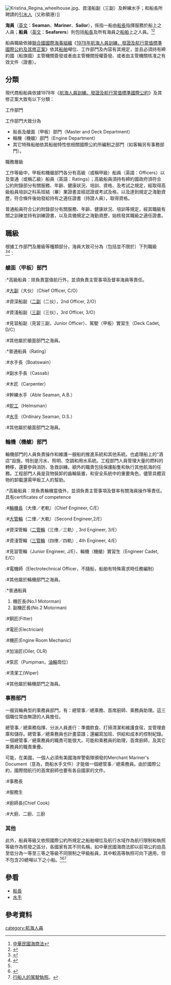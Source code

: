 {{not|水手}}
[[File:Kristina_Regina_wheelhouse.jpg|thumb]]、資淺船副（三副）及幹練水手；和船長所聘請的[[引水人|引水人]]（又称領港）]]

'''海員'''（[[英文|英文]]：'''Seaman'''、'''Mariner'''、'''Sailor'''），係指一船由[[船長|船長]]指揮服務於船上之人員；'''船員'''（[[英文|英文]]：'''Seafarers'''）則包括[[船長|船長]]及所有海員之[[船舶|船舶]]上之人員。<ref name="海商法">[http://law.moj.gov.tw/LawClass/LawContent.aspx?Pcode=K0070002 中華民國海商法]</ref><ref name="海商法教案">{{cite book|url=http://www.lawtw.com/article.php?template=article_content&area=free_browse&parent_path=,1,2008,&job_id=58371&article_category_id=1513&article_id=28200|title=《海商法教案》|author=尹章華|access-date=2011-01-05|archive-date=2016-03-05|archive-url=https://web.archive.org/web/20160305090126/http://www.lawtw.com/article.php?template=article_content&area=free_browse&parent_path=,1,2008,&job_id=58371&article_category_id=1513&article_id=28200|dead-url=no}}</ref>

船員職級依據[[聯合國|聯合國]][[國際海事組織|國際海事組織]]《[[航海人員訓練、發證及航行當值標準國際公約|1978年航海人員訓練、發證及航行當值標準國際公約及其修正案]]》依其[[船舶|船舶]]噸位、工作部門及內容有其規定，並且必須持有締約國（船旗國）主管機關簽發或者由主管機關授權簽發、或者由主管機關核准之有效文件（證書）。

==分類==
現代商船船員依據1978年《[[航海人員訓練、發證及航行當值標準國際公約|航海人員訓練、發證及航行當值標準國際公約]]》及其修正案大致有以下分類：

;工作部門
工作部門大致分為
*船長及艙面（甲板）部門（Master and Deck Department）
*輪機（機艙）部門（Engine Department）
*其它特殊船舶依其船舶特性依相關國際公約所編制之部門（如客輪另有事務部門）。

;職務層級
工作等級中，甲板和機艙部門各分有高級（或稱甲級）船員（英語：Officers）以及普通（或稱乙級）船員（英語：Ratings）；高級船員須持有締約國政府須符合公約附錄部分有關服務、年齡、健康狀況、培訓、資格、及考試之規定，經取得高級船員培訓之科系班結（畢）業證書並經認證或考試及格，以及達到規定之海勤資歷，符合條件後始發給持有之適任證書（持證人員），取得資格。

普通船員符合公約附錄部分有關服務、年齡、健康狀況、培訓等規定，經其職級有關之訓練並持有訓練證書，以及具備規定之海勤資歷，始核發其職級之適任證書。

==職級==
根據工作部門及層級等種類部分，海員大致可分為（包括並不限於）下列職級<ref name="船員服務規則">{{Cite web |url=http://210.69.99.15/showmaster.php?LawID=H0023 |title=中華民國船員服務規則 |accessdate=2011-01-05 |archive-date=2007-10-07 |archive-url=https://web.archive.org/web/20071007111421/http://210.69.99.15/ShowMaster.php?LawID=H0023 |dead-url=yes }}</ref><ref name="船員法">{{Cite web |url=http://db.lawbank.com.tw/FLAW/FLAWDAT01.asp?lsid=FL012917 |title=中華民國船員法 |accessdate=2011-01-05 |archive-date=2007-10-25 |archive-url=https://web.archive.org/web/20071025201730/http://db.lawbank.com.tw/FLAW/FLAWDAT01.asp?lsid=FL012917 |dead-url=yes }}</ref>：

===艙面（甲板）部門===
:*高級船員：除負責當值航行外，並須負責主管事項及督率海員等責任。
:#[[大副|大副]]（大伙）（Chief Officer, C/O）
:#資深船副（[[二副|二副]]（二伙），2nd Officer, 2/O）
:#資淺船副（[[三副|三副]]（三伙），3rd Officer, 3/O）
:#見習船副（見習三副，Junior Officer）、駕駛（甲板）實習生（Deck Cadet, D/C）
:#其他屬於艙面部門之海員。

:*普通船員（Rating）
:#水手長（Boatswain）
:#副水手長（Cassab）
:#木匠（Carpenter）
:#幹練水手（Able Seaman, A.B.）
:#[[舵工|舵工]]（Helmsman）
:#[[水手|水手]]（Ordinary Seaman, O.S.）
:#其他屬於艙面部門之海員。

===輪機（機艙）部門===
輪機部門的人員負責操作和維護一艘船的推進系統和其他系統。也處理船上的“酒店”設施，特別是污水、照明、空調和用水系統。工程部門人員管理大量的燃料的轉移，還要參與消防、急救訓練。額外的職責包括保護船隻和執行其他航海的任務。工程部門人員是貨物裝卸的齒輪裝置，和安全系統中的重要角色，儘管具體貨物的卸載還需甲板工人的幫助。

:*高級船員：除負責輪機當值外，並須負責主管事項及督率有關海員操作等責任。具有certificates of competence
:#[[輪機長|輪機長]]（大俥／老軌）（Chief Engineer, C/E）
:#[[大管輪|大管輪]]（二俥／大軌）（Second Engineer,2/E）
:#資深管輪（[[二管輪|二管輪]]（三俥／三軌）, 3rd Engineer, 3/E）
:#資淺管輪（[[三管輪|三管輪]]（四俥／四軌）, 4th Engineer, 4/E）
:#見習管輪（Junior Engineer, J/E）、輪機（機艙）實習生（Engineer Cadet, E/C）
:#電機師（Electrotechnical Officer，不隨船，船舶有特殊需求時任務編制）
:#其他屬於輪機部門之海員。

:*普通船員
#機匠長(No.1 Motorman)
#副機匠長(No.2 Motorman)
:#銅匠(Fitter)
:#電匠(Electrician)
:#機匠(Engine Room Mechanic)
:#加油匠(Oiler, OLR)
:#泵匠（Pumpman，[[油輪|油輪]]崗位）
:#清潔工(Wiper)
:#其他屬於輪機部門之海員。

===事務部門===
一艘貨輪典型的乘務員部門，有：總管事／總乘務、首席廚師、乘務員助理。這三個職位常由無證的人員擔任。

總管事／總乘務指揮、分派人員進行：準備飲食、打掃清潔和維護食宿，並管理倉庫和儲存。總管事／總乘務員也計畫菜譜；還編寫加班、供給和成本的控制紀錄。一個總管事／總乘務員的職責可能很大。可能和乘務員的助理，首席廚師，及其它乘務員的職責重疊。

可能，在美國，一個人必須有美國海岸警衛隊頒發的Merchant Mariner's Document（意為，商船水手文件）才能做一個總管事／總乘務員。由於國際公約，國際間航行的首席廚師也要有各自國家的文件。

:#事務長
:#服務生
:#廚師長(Chief Cook)
:#大廚、二廚、三廚

===其他===
此外，船員等級又依照國際公約所規定之船舶噸位及航行水域作為航行限制和執照等級作為核發之區分，各國家有其不同名稱，如中華民國海商法即以前項公約由高至低分為一等至三等之等級不同限制之甲級船員，其中較高等執照可向下適用，但不包含20總噸以下之小船。<ref name="海商法" /><ref name="小船管理規則">{{Cite web |url=http://www.6law.idv.tw/6law/law3/%E5%B0%8F%E8%88%B9%E7%AE%A1%E7%90%86%E8%A6%8F%E5%89%87.htm |title=中華民國小船管理規則 |accessdate=2011-01-05 |archive-date=2012-02-22 |archive-url=https://web.archive.org/web/20120222090237/http://www.6law.idv.tw/6law/law3/%E5%B0%8F%E8%88%B9%E7%AE%A1%E7%90%86%E8%A6%8F%E5%89%87.htm |dead-url=no }}</ref><ref name="小船">[http://tw.myblog.yahoo.com/roberchs/article?mid=1930 行船人的駕駛執照]{{dead link|date=2018年1月 |bot=InternetArchiveBot |fix-attempted=yes }}。</ref>

==參看==
* [[船長|船長]]
* [[水手|水手]]
== 參考資料 ==
{{reflist}}
{{船舶上船员分类}}
[[category:航海人員|category:航海人員]]